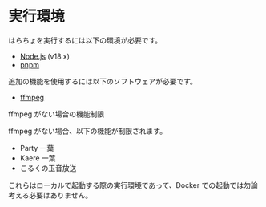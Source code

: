 
# 実行環境

はらちょを実行するには以下の環境が必要です。

- [Node.js](https://nodejs.org/ja/) (v18.x)
- [pnpm](https://pnpm.io/installation)

追加の機能を使用するには以下のソフトウェアが必要です。

- [ffmpeg](https://www.ffmpeg.org/download.html)

<Callout type="warning">

ffmpeg がない場合の機能制限

ffmpeg がない場合、以下の機能が制限されます。

- Party 一葉
- Kaere 一葉
- こるくの玉音放送

</Callout>

これらはローカルで起動する際の実行環境であって、Docker での起動では勿論考える必要はありません。
